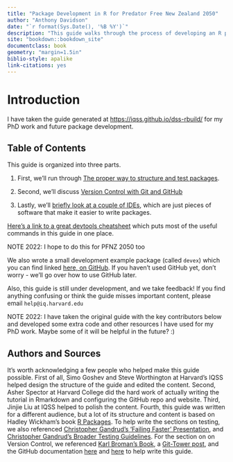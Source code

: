 ```yaml
---
title: "Package Development in R for Predator Free New Zealand 2050"
author: "Anthony Davidson"
date: "`r format(Sys.Date(), '%B %Y')`"
description: "This guide walks through the process of developing an R package"
site: "bookdown::bookdown_site"
documentclass: book
geometry: "margin=1.5in"
biblio-style: apalike
link-citations: yes
---
```


# Introduction {-}

I have taken the guide generated at [https://iqss.github.io/dss-rbuild/](https://iqss.github.io/dss-rbuild/) for my PhD work and future package development.

## Table of Contents {-}

This guide is organized into three parts.

1. First, we'll run through [The proper way to structure and test packages](./package-development.html).

2. Second, we'll discuss [Version Control with Git and GitHub](./version-control.html)

3. Lastly, we'll [briefly look at a couple of IDEs](./integrated-development-environments.html), which are just pieces of software that make it easier to write packages.

[Here's a link to a great devtools cheatsheet](https://www.rstudio.com/wp-content/uploads/2015/03/devtools-cheatsheet.pdf) which puts most of the useful commands in this guide in one place.


NOTE 2022: I hope to do this for PFNZ 2050 too

We also wrote a small development example package (called `devex`) which you can find linked [here, on GitHub](https://github.com/IQSS/dss-rbuild/tree/master/devex). If you haven't used GitHub yet, don't worry - we'll go over how to use GitHub later.

Also, this guide is still under development, and we take feedback! If you find anything confusing or think the guide misses important content, please email `help@iq.harvard.edu`

NOTE 2022: I have taken the original guide with the key contributors below and developed some extra code and other resources I have used for my PhD work. Maybe some of it will be helpful in the future? :)

## Authors and Sources {-}

It's worth acknowledging a few people who helped make this guide possible. First of all, Simo Goshev and Steve Worthington at Harvard's IQSS helped design the structure of the guide and edited the content. Second, Asher Spector at Harvard College did the hard work of actually writing the tutorial in Rmarkdown and configuring the GitHub repo and website. Third, Jinjie Liu at IQSS helped to polish the content. Fourth, this guide was written for a different audience, but a lot of its structure and content is based on Hadley Wickham's book [R Packages](http://r-pkgs.had.co.nz/). To help write the sections on testing, we also referenced [Christopher Gandrud's 'Failing Faster' Presentation](
http://slides.com/christophergandrud/failing-faster#/24), and [Christopher Gandrud's Broader Testing Guidelines](https://github.com/IQSS/social_science_software_toolkit/blob/master/testing/recommended_testing_tools_R.md#recommended-testing-tools-and-process-for-r-packages). For the section on on Version Control, we referenced [Karl Broman's Book](https://kbroman.org/github_tutorial/), a [Git-Tower post](https://www.git-tower.com/learn/git/faq/restore-repo-to-previous-revision
), and the GitHub documentation [here](https://git-scm.com/book/en/v2/Getting-Started-Git-Basics) and  [here](https://git-scm.com/book/en/v2/Getting-Started-First-Time-Git-Setup) to help write this guide.
